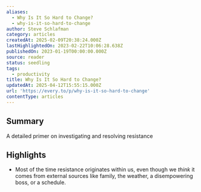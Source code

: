 ```yaml
---
aliases:
  - Why Is It So Hard to Change?
  - why-is-it-so-hard-to-change
author: Steve Schlafman
category: articles
createdAt: 2025-02-09T20:38:24.000Z
lastHighlightedOn: 2023-02-22T10:06:28.638Z
publishedOn: 2023-01-19T00:00:00.000Z
source: reader
status: seedling
tags:
  - productivity
title: Why Is It So Hard to Change?
updatedAt: 2025-04-12T15:55:15.000Z
url: 'https://every.to/p/why-is-it-so-hard-to-change'
contentType: articles
---
```

## Summary

A detailed primer on investigating and resolving resistance

## Highlights

- Most of the time resistance originates within us, even though we _think_ it comes from external sources like family, the weather, a disempowering boss, or a schedule.
